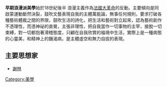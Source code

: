 {{Unreferenced |time=2008-05-25T08:38:36+00:00 }}
'''早期浪漫派美學'''始於18世紀後半 浪漫主義作為[[法國大革命|法國大革命]]的反動。主要傾向是同啟蒙運動斷然決裂，鼓吹文藝表現自我的主體萬能論，無事任何規則，要求打破各種藝術體裁之間的界限，鼓吹生活的詩化，把生活和藝術對立起來，認為藝術創作不憑理性，而憑神祕的直覺，主張非理性，把自我當作一切事物的主宰，接脫一切束縛，對一切都抱著滑稽態度，只顧在自我欣賞的福境中生活，實際上是一種病態的心靈美，和精神上的饑渴病，是主體虛空和無力自拔的表現。

== 主要思想家 ==
*[[謝林|謝林]]

{{艺术小作品}} 
[[Category:美學|Category:美學]]
